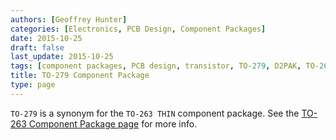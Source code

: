 ```yaml
---
authors: [Geoffrey Hunter]
categories: [Electronics, PCB Design, Component Packages]
date: 2015-10-25
draft: false
last_update: 2015-10-25
tags: [component packages, PCB design, transistor, TO-279, D2PAK, TO-263, TO-263 THIN]
title: TO-279 Component Package
type: page
---
```


`TO-279` is a synonym for the `TO-263 THIN` component package. See the [TO-263 Component Package page](../to-263-component-package) for more info.
